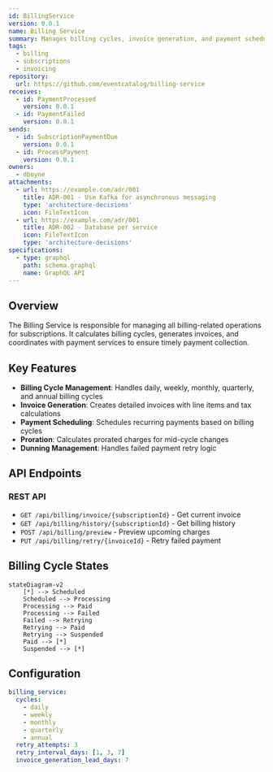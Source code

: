 ```yaml
---
id: BillingService
version: 0.0.1
name: Billing Service
summary: Manages billing cycles, invoice generation, and payment scheduling for subscriptions
tags:
  - billing
  - subscriptions
  - invoicing
repository:
  url: https://github.com/eventcatalog/billing-service
receives:
  - id: PaymentProcessed
    version: 0.0.1
  - id: PaymentFailed
    version: 0.0.1
sends:
  - id: SubscriptionPaymentDue
    version: 0.0.1
  - id: ProcessPayment
    version: 0.0.1
owners:
  - dboyne
attachments:
  - url: https://example.com/adr/001
    title: ADR-001 - Use Kafka for asynchronous messaging
    type: 'architecture-decisions'
    icon: FileTextIcon
  - url: https://example.com/adr/001
    title: ADR-002 - Database per service
    icon: FileTextIcon
    type: 'architecture-decisions'
specifications:
  - type: graphql
    path: schema.graphql
    name: GraphQL API
---
```



## Overview

The Billing Service is responsible for managing all billing-related operations for subscriptions. It calculates billing cycles, generates invoices, and coordinates with payment services to ensure timely payment collection.

## Key Features

- **Billing Cycle Management**: Handles daily, weekly, monthly, quarterly, and annual billing cycles
- **Invoice Generation**: Creates detailed invoices with line items and tax calculations
- **Payment Scheduling**: Schedules recurring payments based on billing cycles
- **Proration**: Calculates prorated charges for mid-cycle changes
- **Dunning Management**: Handles failed payment retry logic

## API Endpoints

### REST API
- `GET /api/billing/invoice/{subscriptionId}` - Get current invoice
- `GET /api/billing/history/{subscriptionId}` - Get billing history
- `POST /api/billing/preview` - Preview upcoming charges
- `PUT /api/billing/retry/{invoiceId}` - Retry failed payment

## Billing Cycle States

```mermaid
stateDiagram-v2
    [*] --> Scheduled
    Scheduled --> Processing
    Processing --> Paid
    Processing --> Failed
    Failed --> Retrying
    Retrying --> Paid
    Retrying --> Suspended
    Paid --> [*]
    Suspended --> [*]
```

## Configuration

```yaml
billing_service:
  cycles:
    - daily
    - weekly
    - monthly
    - quarterly
    - annual
  retry_attempts: 3
  retry_interval_days: [1, 3, 7]
  invoice_generation_lead_days: 7
```

<Footer />